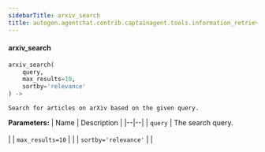 ```yaml
---
sidebarTitle: arxiv_search
title: autogen.agentchat.contrib.captainagent.tools.information_retrieval.arxiv_search.arxiv_search
---
```


<code class="doc-symbol doc-symbol-heading doc-symbol-function"></code>
#### arxiv_search

```python
arxiv_search(
    query,
    max_results=10,
    sortby='relevance'
) -> 
```

    Search for articles on arXiv based on the given query.

<b>Parameters:</b>
| Name | Description |
|--|--|
| `query` | The search query.<br/><br/> |
| `max_results=10` |  |
| `sortby='relevance'` |  |

<br />